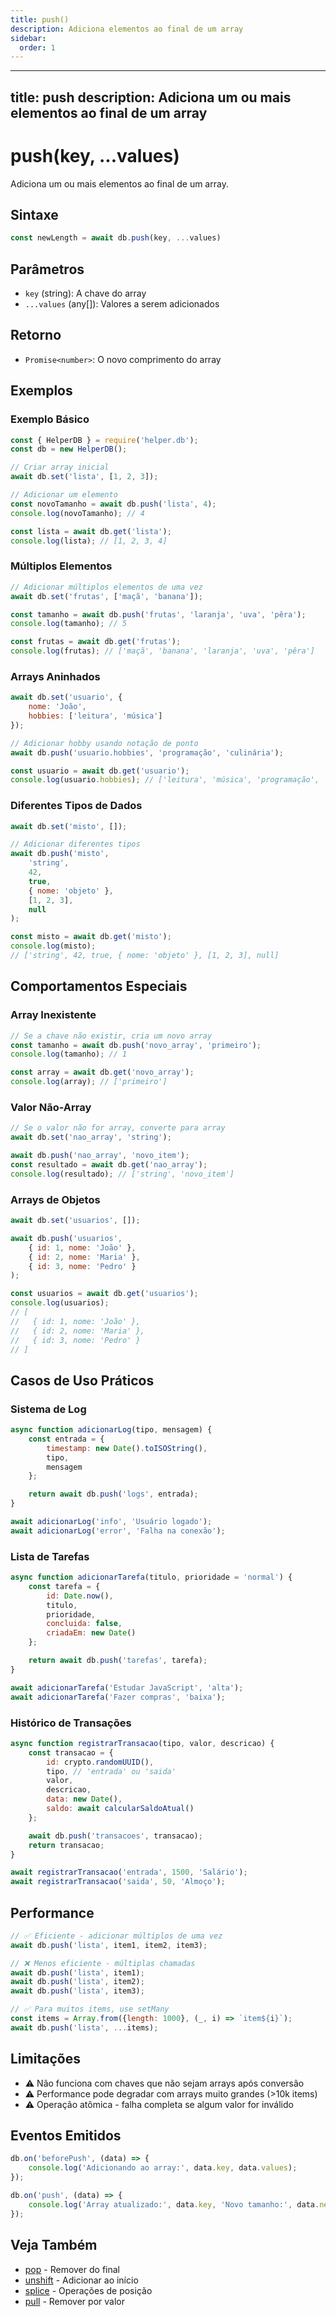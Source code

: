 ```yaml
---
title: push()
description: Adiciona elementos ao final de um array
sidebar:
  order: 1
---
```


---
title: push
description: Adiciona um ou mais elementos ao final de um array
---

# push(key, ...values)

Adiciona um ou mais elementos ao final de um array.

## Sintaxe

```javascript
const newLength = await db.push(key, ...values)
```

## Parâmetros

- `key` (string): A chave do array
- `...values` (any[]): Valores a serem adicionados

## Retorno

- `Promise<number>`: O novo comprimento do array

## Exemplos

### Exemplo Básico
```javascript
const { HelperDB } = require('helper.db');
const db = new HelperDB();

// Criar array inicial
await db.set('lista', [1, 2, 3]);

// Adicionar um elemento
const novoTamanho = await db.push('lista', 4);
console.log(novoTamanho); // 4

const lista = await db.get('lista');
console.log(lista); // [1, 2, 3, 4]
```

### Múltiplos Elementos
```javascript
// Adicionar múltiplos elementos de uma vez
await db.set('frutas', ['maçã', 'banana']);

const tamanho = await db.push('frutas', 'laranja', 'uva', 'pêra');
console.log(tamanho); // 5

const frutas = await db.get('frutas');
console.log(frutas); // ['maçã', 'banana', 'laranja', 'uva', 'pêra']
```

### Arrays Aninhados
```javascript
await db.set('usuario', {
    nome: 'João',
    hobbies: ['leitura', 'música']
});

// Adicionar hobby usando notação de ponto
await db.push('usuario.hobbies', 'programação', 'culinária');

const usuario = await db.get('usuario');
console.log(usuario.hobbies); // ['leitura', 'música', 'programação', 'culinária']
```

### Diferentes Tipos de Dados
```javascript
await db.set('misto', []);

// Adicionar diferentes tipos
await db.push('misto', 
    'string',
    42,
    true,
    { nome: 'objeto' },
    [1, 2, 3],
    null
);

const misto = await db.get('misto');
console.log(misto); 
// ['string', 42, true, { nome: 'objeto' }, [1, 2, 3], null]
```

## Comportamentos Especiais

### Array Inexistente
```javascript
// Se a chave não existir, cria um novo array
const tamanho = await db.push('novo_array', 'primeiro');
console.log(tamanho); // 1

const array = await db.get('novo_array');
console.log(array); // ['primeiro']
```

### Valor Não-Array
```javascript
// Se o valor não for array, converte para array
await db.set('nao_array', 'string');

await db.push('nao_array', 'novo_item');
const resultado = await db.get('nao_array');
console.log(resultado); // ['string', 'novo_item']
```

### Arrays de Objetos
```javascript
await db.set('usuarios', []);

await db.push('usuarios', 
    { id: 1, nome: 'João' },
    { id: 2, nome: 'Maria' },
    { id: 3, nome: 'Pedro' }
);

const usuarios = await db.get('usuarios');
console.log(usuarios);
// [
//   { id: 1, nome: 'João' },
//   { id: 2, nome: 'Maria' },
//   { id: 3, nome: 'Pedro' }
// ]
```

## Casos de Uso Práticos

### Sistema de Log
```javascript
async function adicionarLog(tipo, mensagem) {
    const entrada = {
        timestamp: new Date().toISOString(),
        tipo,
        mensagem
    };

    return await db.push('logs', entrada);
}

await adicionarLog('info', 'Usuário logado');
await adicionarLog('error', 'Falha na conexão');
```

### Lista de Tarefas
```javascript
async function adicionarTarefa(titulo, prioridade = 'normal') {
    const tarefa = {
        id: Date.now(),
        titulo,
        prioridade,
        concluida: false,
        criadaEm: new Date()
    };

    return await db.push('tarefas', tarefa);
}

await adicionarTarefa('Estudar JavaScript', 'alta');
await adicionarTarefa('Fazer compras', 'baixa');
```

### Histórico de Transações
```javascript
async function registrarTransacao(tipo, valor, descricao) {
    const transacao = {
        id: crypto.randomUUID(),
        tipo, // 'entrada' ou 'saida'
        valor,
        descricao,
        data: new Date(),
        saldo: await calcularSaldoAtual()
    };

    await db.push('transacoes', transacao);
    return transacao;
}

await registrarTransacao('entrada', 1500, 'Salário');
await registrarTransacao('saida', 50, 'Almoço');
```

## Performance

```javascript
// ✅ Eficiente - adicionar múltiplos de uma vez
await db.push('lista', item1, item2, item3);

// ❌ Menos eficiente - múltiplas chamadas
await db.push('lista', item1);
await db.push('lista', item2);
await db.push('lista', item3);

// ✅ Para muitos items, use setMany
const items = Array.from({length: 1000}, (_, i) => `item${i}`);
await db.push('lista', ...items);
```

## Limitações

- ⚠️ Não funciona com chaves que não sejam arrays após conversão
- ⚠️ Performance pode degradar com arrays muito grandes (>10k items)
- ⚠️ Operação atômica - falha completa se algum valor for inválido

## Eventos Emitidos

```javascript
db.on('beforePush', (data) => {
    console.log('Adicionando ao array:', data.key, data.values);
});

db.on('push', (data) => {
    console.log('Array atualizado:', data.key, 'Novo tamanho:', data.newLength);
});
```

## Veja Também

- [pop](./pop.mdx) - Remover do final
- [unshift](./unshift.mdx) - Adicionar ao início
- [splice](./splice.mdx) - Operações de posição
- [pull](./pull.mdx) - Remover por valor